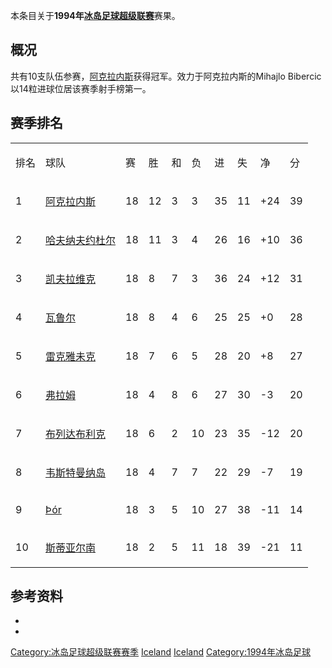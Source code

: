 本条目关于'''1994年[[冰岛足球超级联赛|冰岛足球超级联赛]]'''赛果。

==概况==
共有10支队伍参赛，[[阿克拉内斯竞技俱乐部|阿克拉内斯]]获得冠军。效力于阿克拉内斯的Mihajlo Bibercic以14粒进球位居该赛季射手榜第一。

==赛季排名==
{| class="wikitable" style="text-align: center;"
|排名||球队||赛||胜||和||负||进||失||净||分
|-
|1||[[阿克拉内斯竞技俱乐部|阿克拉内斯]]||18||12||3||3||35||11||+24||39
|-
|2||[[哈夫纳夫约杜尔体操俱乐部|哈夫纳夫约杜尔]]||18||11||3||4||26||16||+10||36
|-
|3||[[凯夫拉维克足球俱乐部|凯夫拉维克]]||18||8||7||3||36||24||+12||31
|-
|4||[[瓦鲁尔足球俱乐部|瓦鲁尔]]||18||8||4||6||25||25||+0||28
|-
|5||[[雷克雅未克足球俱乐部|雷克雅未克]]||18||7||6||5||28||20||+8||27
|-
|6||[[弗拉姆足球俱乐部|弗拉姆]]||18||4||8||6||27||30||-3||20
|-
|7||[[布列达布利克竞技俱乐部|布列达布利克]]||18||6||2||10||23||35||-12||20
|-
|8||[[韦斯特曼纳岛竞技俱乐部|韦斯特曼纳岛]]||18||4||7||7||22||29||-7||19
|-
|9||[[Þór_Akureyri|Þór]]||18||3||5||10||27||38||-11||14
|-
|10||[[斯蒂亚尔南足球俱乐部|斯蒂亚尔南]]||18||2||5||11||18||39||-21||11
|}

==参考资料==
* {{cite web |title=Iceland Final League Tables 1912-1998 |url=http://www.rsssf.com/tablesi/ijshist.html |publisher=[[RSSSF|RSSSF]] |accessdate=2018-06-18 |archive-date=2019-12-25 |archive-url=https://web.archive.org/web/20191225230011/http://rsssf.com/tablesi/ijshist.html |dead-url=no }}
* {{cite web |title=Iceland - Topscorers |url=http://www.rsssf.com/tablesi/ijstops.html |website=www.rsssf.com |publisher=[[RSSSF|RSSSF]] |accessdate=2018-06-18 |archive-date=2019-04-07 |archive-url=https://web.archive.org/web/20190407162501/http://www.rsssf.com/tablesi/ijstops.html |dead-url=no }}

{{冰岛足球超级联赛赛季}}
{{1993–94 in European football (UEFA)}}
{{1994–95 in European football (UEFA)}}


[[Category:冰岛足球超级联赛赛季|Category:冰岛足球超级联赛赛季]]
[[Category:1994年至1995年本土足球联赛|Iceland]] 
[[Category:1993年至1994年本土足球联赛|Iceland]] 
[[Category:1994年冰岛足球|Category:1994年冰岛足球]]